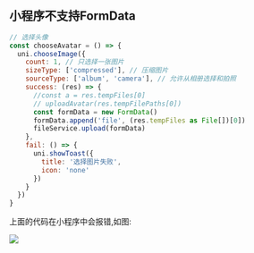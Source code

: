 ## 小程序不支持FormData

```js
// 选择头像
const chooseAvatar = () => {
  uni.chooseImage({
    count: 1, // 只选择一张图片
    sizeType: ['compressed'], // 压缩图片
    sourceType: ['album', 'camera'], // 允许从相册选择和拍照
    success: (res) => {
      //const a = res.tempFiles[0]
      // uploadAvatar(res.tempFilePaths[0])
      const formData = new FormData()
      formData.append('file', (res.tempFiles as File[])[0])
      fileService.upload(formData)
    },
    fail: () => {
      uni.showToast({
        title: '选择图片失败',
        icon: 'none'
      })
    }
  })
}
```

上面的代码在小程序中会报错,如图:

![](https://github.com/cruldra/picx-images-hosting/raw/master/image.2verulb12u.webp)
